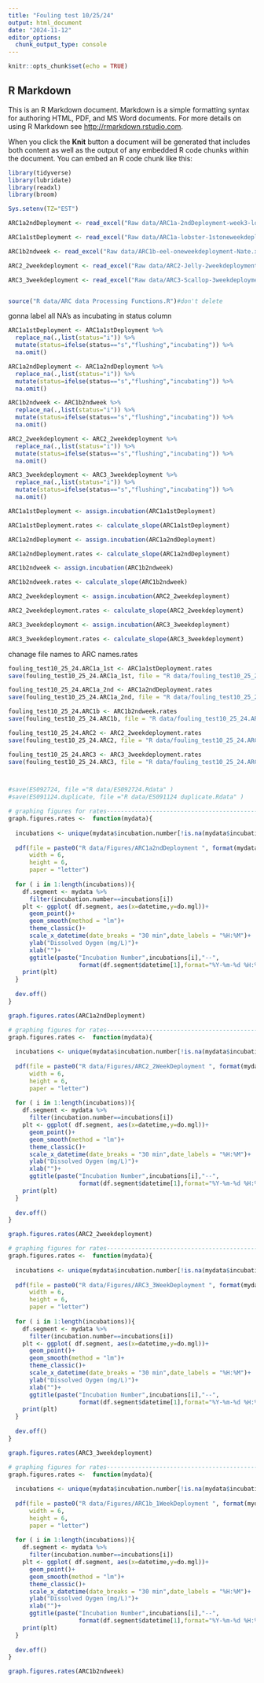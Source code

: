 ```yaml
---
title: "Fouling test 10/25/24"
output: html_document
date: "2024-11-12"
editor_options: 
  chunk_output_type: console
---
```


```r
knitr::opts_chunk$set(echo = TRUE)
```

## R Markdown

This is an R Markdown document. Markdown is a simple formatting syntax for authoring HTML, PDF, and MS Word documents. For more details on using R Markdown see <http://rmarkdown.rstudio.com>.

When you click the **Knit** button a document will be generated that includes both content as well as the output of any embedded R code chunks within the document. You can embed an R code chunk like this:

```r

library(tidyverse)
library(lubridate)
library(readxl)
library(broom)
```


```r
Sys.setenv(TZ="EST")

ARC1a2ndDeployment <- read_excel("Raw data/ARC1a-2ndDeployment-week3-lobster.xlsx",sheet = "Sheet1") 

ARC1a1stDeployment <- read_excel("Raw data/ARC1a-lobster-1stoneweekdeployment-Nate (version 1).xlsx", sheet = "Sheet1") 

ARC1b2ndweek <- read_excel("Raw data/ARC1b-eel-oneweekdeployment-Nate.xlsx", sheet = "Sheet1") 

ARC2_2weekdeployment <- read_excel("Raw data/ARC2-Jelly-2weekdeployment-Nate.xlsx", sheet = "Sheet1") 

ARC3_3weekdeployment <- read_excel("Raw data/ARC3-Scallop-3weekdeployment-Nate.xlsx", sheet = "Sheet1") 


source("R data/ARC data Processing Functions.R")#don't delete
```

gonna label all NA's as incubating in status column 

```r
ARC1a1stDeployment <- ARC1a1stDeployment %>%
  replace_na(.,list(status="i")) %>%
  mutate(status=ifelse(status=="s","flushing","incubating")) %>% 
  na.omit()

ARC1a2ndDeployment <- ARC1a2ndDeployment %>%
  replace_na(.,list(status="i")) %>%
  mutate(status=ifelse(status=="s","flushing","incubating")) %>% 
  na.omit()

ARC1b2ndweek <- ARC1b2ndweek %>%
  replace_na(.,list(status="i")) %>% 
  mutate(status=ifelse(status=="s","flushing","incubating")) %>% 
  na.omit()

ARC2_2weekdeployment <- ARC2_2weekdeployment %>%
  replace_na(.,list(status="i")) %>% 
  mutate(status=ifelse(status=="s","flushing","incubating")) %>% 
  na.omit()

ARC3_3weekdeployment <- ARC3_3weekdeployment %>%
  replace_na(.,list(status="i")) %>% 
  mutate(status=ifelse(status=="s","flushing","incubating")) %>% 
  na.omit()


```


```r
ARC1a1stDeployment <- assign.incubation(ARC1a1stDeployment)

ARC1a1stDeployment.rates <- calculate_slope(ARC1a1stDeployment)
```

```r
ARC1a2ndDeployment <- assign.incubation(ARC1a2ndDeployment)

ARC1a2ndDeployment.rates <- calculate_slope(ARC1a2ndDeployment)
```

```r
ARC1b2ndweek <- assign.incubation(ARC1b2ndweek)

ARC1b2ndweek.rates <- calculate_slope(ARC1b2ndweek)
```

```r
ARC2_2weekdeployment <- assign.incubation(ARC2_2weekdeployment)

ARC2_2weekdeployment.rates <- calculate_slope(ARC2_2weekdeployment)
```

```r
ARC3_3weekdeployment <- assign.incubation(ARC3_3weekdeployment)

ARC3_3weekdeployment.rates <- calculate_slope(ARC3_3weekdeployment)
```


chanage file names to ARC names.rates

```r
fouling_test10_25_24.ARC1a_1st <- ARC1a1stDeployment.rates
save(fouling_test10_25_24.ARC1a_1st, file = "R data/fouling_test10_25_24.ARC1a_1st.Rdata" )

fouling_test10_25_24.ARC1a_2nd <- ARC1a2ndDeployment.rates
save(fouling_test10_25_24.ARC1a_2nd, file = "R data/fouling_test10_25_24.ARC1a_2nd.Rdata" )

fouling_test10_25_24.ARC1b <- ARC1b2ndweek.rates
save(fouling_test10_25_24.ARC1b, file = "R data/fouling_test10_25_24.ARC1b.Rdata" )

fouling_test10_25_24.ARC2 <- ARC2_2weekdeployment.rates
save(fouling_test10_25_24.ARC2, file = "R data/fouling_test10_25_24.ARC2.Rdata" )

fouling_test10_25_24.ARC3 <- ARC3_3weekdeployment.rates
save(fouling_test10_25_24.ARC3, file = "R data/fouling_test10_25_24.ARC3.Rdata" )



#save(ES092724, file ="R data/ES092724.Rdata" )
#save(ES091124.duplicate, file ="R data/ES091124 duplicate.Rdata" )


```


```r

# graphing figures for rates--------------------------------------------
graph.figures.rates <-  function(mydata){
  
  incubations <- unique(mydata$incubation.number[!is.na(mydata$incubation.number)])
  
  pdf(file = paste0("R data/Figures/ARC1a2ndDeployment ", format(mydata$datetime[1],format = "%Y-%m-%d" ),").pdf"), 
      width = 6, 
      height = 6,
      paper = "letter")
  
  for ( i in 1:length(incubations)){
    df.segment <- mydata %>% 
      filter(incubation.number==incubations[i])
    plt <- ggplot( df.segment, aes(x=datetime,y=do.mgl))+
      geom_point()+
      geom_smooth(method = "lm")+
      theme_classic()+
      scale_x_datetime(date_breaks = "30 min",date_labels = "%H:%M")+
      ylab("Dissolved Oygen (mg/L)")+
      xlab("")+
      ggtitle(paste("Incubation Number",incubations[i],"--",
                    format(df.segment$datetime[1],format="%Y-%m-%d %H:%M")))
    print(plt)
  }
  
  dev.off()
}

graph.figures.rates(ARC1a2ndDeployment)
```


```r

# graphing figures for rates--------------------------------------------
graph.figures.rates <-  function(mydata){
  
  incubations <- unique(mydata$incubation.number[!is.na(mydata$incubation.number)])
  
  pdf(file = paste0("R data/Figures/ARC2_2WeekDeployment ", format(mydata$datetime[1],format = "%Y-%m-%d" ),").pdf"), 
      width = 6, 
      height = 6,
      paper = "letter")
  
  for ( i in 1:length(incubations)){
    df.segment <- mydata %>% 
      filter(incubation.number==incubations[i])
    plt <- ggplot( df.segment, aes(x=datetime,y=do.mgl))+
      geom_point()+
      geom_smooth(method = "lm")+
      theme_classic()+
      scale_x_datetime(date_breaks = "30 min",date_labels = "%H:%M")+
      ylab("Dissolved Oygen (mg/L)")+
      xlab("")+
      ggtitle(paste("Incubation Number",incubations[i],"--",
                    format(df.segment$datetime[1],format="%Y-%m-%d %H:%M")))
    print(plt)
  }
  
  dev.off()
}

graph.figures.rates(ARC2_2weekdeployment)
```


```r

# graphing figures for rates--------------------------------------------
graph.figures.rates <-  function(mydata){
  
  incubations <- unique(mydata$incubation.number[!is.na(mydata$incubation.number)])
  
  pdf(file = paste0("R data/Figures/ARC3_3WeekDeployment ", format(mydata$datetime[1],format = "%Y-%m-%d" ),").pdf"), 
      width = 6, 
      height = 6,
      paper = "letter")
  
  for ( i in 1:length(incubations)){
    df.segment <- mydata %>% 
      filter(incubation.number==incubations[i])
    plt <- ggplot( df.segment, aes(x=datetime,y=do.mgl))+
      geom_point()+
      geom_smooth(method = "lm")+
      theme_classic()+
      scale_x_datetime(date_breaks = "30 min",date_labels = "%H:%M")+
      ylab("Dissolved Oygen (mg/L)")+
      xlab("")+
      ggtitle(paste("Incubation Number",incubations[i],"--",
                    format(df.segment$datetime[1],format="%Y-%m-%d %H:%M")))
    print(plt)
  }
  
  dev.off()
}

graph.figures.rates(ARC3_3weekdeployment)
```


```r

# graphing figures for rates--------------------------------------------
graph.figures.rates <-  function(mydata){
  
  incubations <- unique(mydata$incubation.number[!is.na(mydata$incubation.number)])
  
  pdf(file = paste0("R data/Figures/ARC1b_1WeekDeployment ", format(mydata$datetime[1],format = "%Y-%m-%d" ),").pdf"), 
      width = 6, 
      height = 6,
      paper = "letter")
  
  for ( i in 1:length(incubations)){
    df.segment <- mydata %>% 
      filter(incubation.number==incubations[i])
    plt <- ggplot( df.segment, aes(x=datetime,y=do.mgl))+
      geom_point()+
      geom_smooth(method = "lm")+
      theme_classic()+
      scale_x_datetime(date_breaks = "30 min",date_labels = "%H:%M")+
      ylab("Dissolved Oygen (mg/L)")+
      xlab("")+
      ggtitle(paste("Incubation Number",incubations[i],"--",
                    format(df.segment$datetime[1],format="%Y-%m-%d %H:%M")))
    print(plt)
  }
  
  dev.off()
}

graph.figures.rates(ARC1b2ndweek)
```

